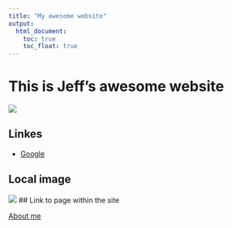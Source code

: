 ```yaml
---
title: "My awesome website"
output: 
  html_document:
    toc: true
    toc_float: true
---
```


# This is Jeff's awesome website

![](https://media.giphy.com/media/drXGoW1iudhKw/giphy.gif)

## Linkes

* [Google](http://www.google.com/)


## Local image

![](image/UID_opt.jpg)
## Link to page within the site

[About me](about.html)


